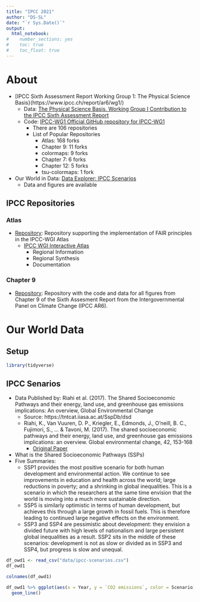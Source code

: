 ```yaml
---
title: "IPCC 2021"
author: "DS-SL"
date: "`r Sys.Date()`" 
output: 
  html_notebook:
#    number_sections: yes
#    toc: true
#    toc_float: true
---
```

# About

* [IPCC Sixth Assessment Report Working Group 1: The Physical Science Basis}(https://www.ipcc.ch/report/ar6/wg1/) 
	- Data: [The Physical Science Basis. Working Group I Contribution to the IPCC Sixth Assessment Report]( https://catalogue.ceda.ac.uk/uuid/3234e9111d4f4354af00c3aaecd879b7)
	- Code: [IPCC-WG1 Official GitHub repository for IPCC-WG1](https://github.com/IPCC-WG1)
	  + There are 106 repositories
	  + List of Popular Repositories
	    * Atlas: 168 forks
	    * Chapter 9: 11 forks
	    * colormaps: 9 forks
	    * Chapter 7: 6 forks
	    * Chapter 12: 5 forks
	    * tsu-colormaps: 1 fork
* Our World in Data: [Data Explorer: IPCC Scenarios](https://ourworldindata.org/explorers/ipcc-scenarios?facet=none&pickerSort=asc&pickerMetric=Entity&Metric=Greenhouse+gas+concentrations&Sub-metric=Carbon+dioxide+%28CO₂%29&Rate=Per+capita&Region=Asia&country=SSP1+-+1.9~SSP1+-+2.6~SSP1+-+3.4~SSP1+-+4.5~SSP1+-+Baseline)
  - Data and figures are available
	    
## IPCC Repositories
### Atlas

* [Repository](https://github.com/IPCC-WG1/Atlas): Repository supporting the implementation of FAIR principles in the IPCC-WGI Atlas
  - [IPCC WGI Interactive Atlas](https://interactive-atlas.ipcc.ch)
    + Regional Information
    + Regional Synthesis
    + Documentation

### Chapter 9

* [Repository](https://github.com/IPCC-WG1/Chapter-9#repository-with-the-code-and-data-for-all-figures-from-chapter-9-of-the-sixth-assesment-report-from-the-intergovernmental-panel-on-climate-change-ipcc-ar6): Repository with the code and data for all figures from Chapter 9 of the Sixth Assesment Report from the Intergovernmental Panel on Climate Change (IPCC AR6).

# Our World Data

## Setup

```r
library(tidyverse)
```

## IPCC Senarios

* Data Published by: Riahi et al. (2017). The Shared Socioeconomic Pathways and their energy, land use, and greenhouse gas emissions implications: An overview, Global Environmental Change
  + Source: https://tntcat.iiasa.ac.at/SspDb/dsd
  + Riahi, K., Van Vuuren, D. P., Kriegler, E., Edmonds, J., O’neill, B. C., Fujimori, S., … & Tavoni, M. (2017). The shared socioeconomic pathways and their energy, land use, and greenhouse gas emissions implications: an overview. Global environmental change, 42, 153-168
    - [Original Paper](https://www.sciencedirect.com/science/article/pii/S0959378016300681)
* What is the Shared Socioeconomic Pathways (SSPs)
* Five Summaries:
  + SSP1 provides the most positive scenario for both human development and environmental action. We continue to see improvements in education and health across the world; large reductions in poverty; and a shrinking in global inequalities. This is a scenario in which the researchers at the same time envision that the world is moving into a much more sustainable direction. 
  + SSP5 is similarly optimistic in terms of human development, but achieves this through a large growth in fossil fuels. This is therefore leading to continued large negative effects on the environment.
  + SSP3 and SSP4 are pessimistic about development: they envision a divided future with high levels of nationalism and large persistent global inequalities as a result. SSP2 sits in the middle of these scenarios: development is not as slow or divided as in SSP3 and SSP4, but progress is slow and unequal.

```r
df_owd1 <- read_csv("data/ipcc-scenarios.csv")
df_owd1
```

```r
colnames(df_owd1)
```

```r
df_owd1 %>% ggplot(aes(x = Year, y = `CO2 emissions`, color = Scenario)) + 
  geom_line()
```

